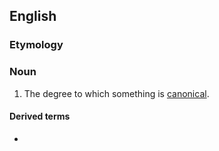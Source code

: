 ==English==

===Etymology===
{{suffix|en|canonic|ity}}

===Noun===
{{en-noun|~}}

# The degree to which something is [[canonical]].

====Derived terms====
* {{l|en|multicanonicity}}